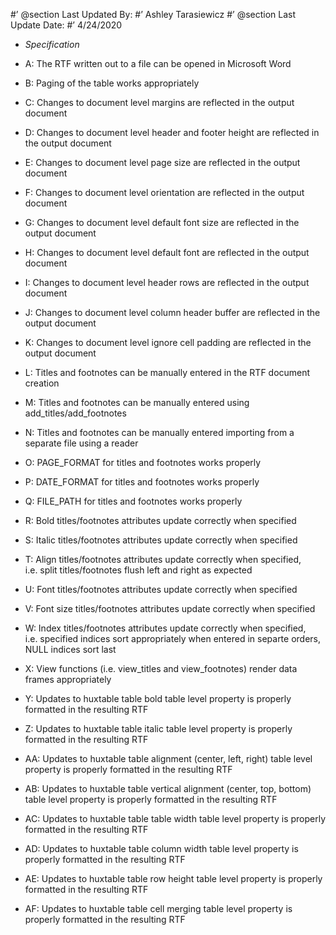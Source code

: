 #' @section Last Updated By:
#' Ashley Tarasiewicz
#' @section Last Update Date:
#' 4/24/2020

+ _Specification_

+ A: The RTF written out to a file can be opened in Microsoft Word
+ B: Paging of the table works appropriately
+ C: Changes to document level margins are reflected in the output document
+ D: Changes to document level header and footer height are reflected in the output document
+ E: Changes to document level page size are reflected in the output document
+ F: Changes to document level orientation are reflected in the output document
+ G: Changes to document level default font size are reflected in the output document
+ H: Changes to document level default font are reflected in the output document
+ I: Changes to document level header rows are reflected in the output document
+ J: Changes to document level column header buffer are reflected in the output document
+ K: Changes to document level ignore cell padding are reflected in the output document
+ L: Titles and footnotes can be manually entered in the RTF document creation
+ M: Titles and footnotes can be manually entered using add_titles/add_footnotes
+ N: Titles and footnotes can be manually entered importing from a separate file using a reader
+ O: PAGE_FORMAT for titles and footnotes works properly
+ P: DATE_FORMAT for titles and footnotes works properly
+ Q: FILE_PATH for titles and footnotes works properly
+ R: Bold titles/footnotes attributes update correctly when specified
+ S: Italic titles/footnotes attributes update correctly when specified
+ T: Align titles/footnotes attributes update correctly when specified, i.e. split titles/footnotes flush left and right as expected
+ U: Font titles/footnotes attributes update correctly when specified
+ V: Font size titles/footnotes attributes update correctly when specified
+ W: Index titles/footnotes attributes update correctly when specified, i.e. specified indices sort appropriately when entered in separte orders, NULL indices sort last
+ X: View functions (i.e. view_titles and view_footnotes) render data frames appropriately
+ Y: Updates to huxtable table bold table level property is properly formatted in the resulting RTF
+ Z: Updates to huxtable table italic table level property is properly formatted in the resulting RTF
+ AA: Updates to huxtable table alignment (center, left, right) table level property is properly formatted in the resulting RTF
+ AB: Updates to huxtable table vertical alignment (center, top, bottom) table level property is properly formatted in the resulting RTF
+ AC: Updates to huxtable table table width table level property is properly formatted in the resulting RTF
+ AD: Updates to huxtable table column width table level property is properly formatted in the resulting RTF
+ AE: Updates to huxtable table row height table level property is properly formatted in the resulting RTF
+ AF: Updates to huxtable table cell merging table level property is properly formatted in the resulting RTF
